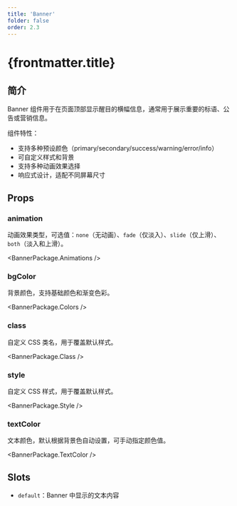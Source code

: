 ```yaml
---
title: 'Banner'
folder: false
order: 2.3
---
```



# {frontmatter.title}

## 简介

Banner 组件用于在页面顶部显示醒目的横幅信息，通常用于展示重要的标语、公告或营销信息。

组件特性：
- 支持多种预设颜色（primary/secondary/success/warning/error/info）
- 可自定义样式和背景
- 支持多种动画效果选择
- 响应式设计，适配不同屏幕尺寸

## Props

### animation

动画效果类型，可选值：`none`（无动画）、`fade`（仅淡入）、`slide`（仅上滑）、`both`（淡入和上滑）。

<BannerPackage.Animations />

### bgColor

背景颜色，支持基础颜色和渐变色彩。

<BannerPackage.Colors />

### class

自定义 CSS 类名，用于覆盖默认样式。

<BannerPackage.Class />

### style

自定义 CSS 样式，用于覆盖默认样式。

<BannerPackage.Style />

### textColor

文本颜色，默认根据背景色自动设置，可手动指定颜色值。

<BannerPackage.TextColor />

## Slots

- `default`：Banner 中显示的文本内容
